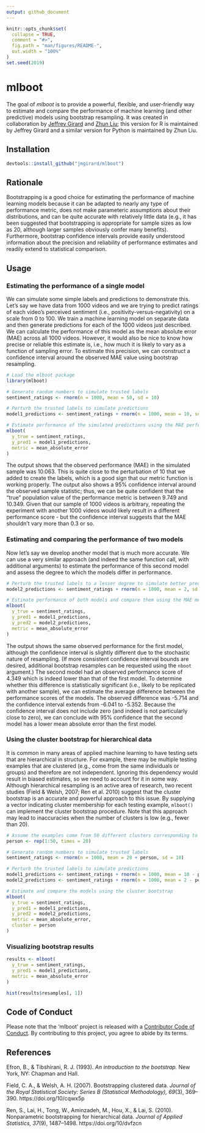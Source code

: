 ```yaml
---
output: github_document
---
```


<!-- README.md is generated from README.Rmd. Please edit that file -->

```r
knitr::opts_chunk$set(
  collapse = TRUE,
  comment = "#>",
  fig.path = "man/figures/README-",
  out.width = "100%"
)
set.seed(2019)
```
# mlboot

The goal of *mlboot* is to provide a powerful, flexible, and user-friendly way to estimate and compare the performance of machine learning (and other predictive) models using bootstrap resampling. It was created in collaboration by [Jeffrey Girard](https://jmgirard.com/) and [Zhun Liu](http://justin1904.github.io/); this version for R is maintained by Jeffrey Girard and a similar version for Python is maintained by Zhun Liu.

## Installation

``` r
devtools::install_github("jmgirard/mlboot")
```

## Rationale

Bootstrapping is a good choice for estimating the performance of machine learning models because it can be adapted to nearly any type of performance metric, does not make parameteric assumptions about their distributions, and can be quite accurate with relatively little data (e.g., it has been suggested that bootstrapping is appropriate for sample sizes as low as 20, although larger samples obviously confer many benefits). Furthermore, bootstrap confidence intervals provide easily understood information about the precision and reliability of performance estimates and readily extend to statistical comparison.

## Usage

### Estimating the performance of a single model

We can simulate some simple labels and predictions to demonstrate this. Let's say we have data from 1000 videos and we are trying to predict ratings of each video's perceived sentiment (i.e., positivity-versus-negativity) on a scale from 0 to 100. We train a machine learning model on separate data and then generate predictions for each of the 1000 videos just described. We can calculate the performance of this model as the mean absolute error (MAE) across all 1000 videos. However, it would also be nice to know how precise or reliable this estimate is, i.e., how much it is likely to vary as a function of sampling error. To estimate this precision, we can construct a confidence interval around the observed MAE value using bootstrap resampling.

```r
# Load the mlboot package
library(mlboot)

# Generate random numbers to simulate trusted labels
sentiment_ratings <- rnorm(n = 1000, mean = 50, sd = 10)

# Perturb the trusted labels to simulate predictions
model1_predictions <- sentiment_ratings + rnorm(n = 1000, mean = 10, sd = 5)

# Estimate performance of the simulated predictions using the MAE performance metric
mlboot(
  y_true = sentiment_ratings, 
  y_pred1 = model1_predictions, 
  metric = mean_absolute_error
)
```

The output shows that the observed performance (MAE) in the simulated sample was 10.063. This is quite close to the perturbation of 10 that we added to create the labels, which is a good sign that our metric function is working properly. The output also shows a 95% confidence interval around the observed sample statistic; thus, we can be quite confident that the "true" population value of the performance metric is between 9.749 and 10.349. Given that our sample of 1000 videos is arbitrary, repeating the experiment with another 1000 videos would likely result in a different performance score - but the confidence interval suggests that the MAE shouldn't vary more than 0.3 or so.

### Estimating and comparing the performance of two models
Now let's say we develop another model that is much more accurate. We can use a very similar approach (and indeed the same function call, with additional arguments) to estimate the performance of this second model and assess the degree to which the models differ in performance.

```r
# Perturb the trusted labels to a lesser degree to simulate better predictions
model2_predictions <- sentiment_ratings + rnorm(n = 1000, mean = 2, sd = 5)

# Estimate performance of both models and compare them using the MAE metric
mlboot(
  y_true = sentiment_ratings, 
  y_pred1 = model1_predictions, 
  y_pred2 = model2_predictions, 
  metric = mean_absolute_error
)
```

The output shows the same observed performance for the first model, although the confidence interval is slightly different due to the stochastic nature of resampling. (If more consistent confidence interval bounds are desired, additional bootstrap resamples can be requested using the `nboot` argument.) The second model had an observed performance score of 4.349 which is indeed lower than that of the first model. To determine whether this difference is statistically significant (i.e., likely to be replicated with another sample), we can estimate the average difference between the performance scores of the models. The observed difference was -5.714 and the confidence interval extends from -6.041 to -5.352. Because the confidence interval does not include zero (and indeed is not particularly close to zero), we can conclude with 95% confidence that the second model has a lower mean absolute error than the first model.

### Using the cluster bootstrap for hierarchical data
It is common in many areas of applied machine learning to have testing sets that are hierarchical in structure. For example, there may be multiple testing examples that are clustered (e.g., come from the same individuals or groups) and therefore are not independent. Ignoring this dependency would result in biased estimates, so we need to account for it in some way. Although hierarchical resampling is an active area of research, two recent studies (Field & Welsh, 2007; Ren et al. 2010) suggest that the cluster bootstrap is an accurate and powerful approach to this issue. By supplying a vector indicating cluster membership for each testing example, `mlboot()` can implement the cluster bootstrap procedure. Note that this approach may lead to inaccuracies when the number of clusters is low (e.g., fewer than 20). 

```r
# Assume the examples come from 50 different clusters corresponding to persons
person <- rep(1:50, times = 20)

# Generate random numbers to simulate trusted labels
sentiment_ratings <- rnorm(n = 1000, mean = 20 + person, sd = 10)

# Perturb the trusted labels to simulate predictions
model1_predictions <- sentiment_ratings + rnorm(n = 1000, mean = 10 - person, sd = 5)
model2_predictions <- sentiment_ratings + rnorm(n = 1000, mean = 2 - person, sd = 5)

# Estimate and compare the models using the cluster bootstrap
mlboot(
  y_true = sentiment_ratings, 
  y_pred1 = model1_predictions, 
  y_pred2 = model2_predictions, 
  metric = mean_absolute_error,
  cluster = person
)
```

### Visualizing bootstrap results

```r
results <- mlboot(
  y_true = sentiment_ratings, 
  y_pred1 = model1_predictions, 
  metric = mean_absolute_error
)

hist(results$resamples[, 1])
```


## Code of Conduct

Please note that the 'mlboot' project is released with a [Contributor Code of Conduct](.github/CODE_OF_CONDUCT.md). By contributing to this project, you agree to abide by its terms.

## References

Efron, B., & Tibshirani, R. J. (1993). *An introduction to the bootstrap.* New York, NY: Chapman and Hall.

Field, C. A., & Welsh, A. H. (2007). Bootstrapping clustered data. *Journal of the Royal Statistical Society: Series B (Statistical Methodology), 69*(3), 369–390. https://doi.org/10/cqwx5p

Ren, S., Lai, H., Tong, W., Aminzadeh, M., Hou, X., & Lai, S. (2010). Nonparametric bootstrapping for hierarchical data. *Journal of Applied Statistics, 37*(9), 1487–1498. https://doi.org/10/dvfzcn


